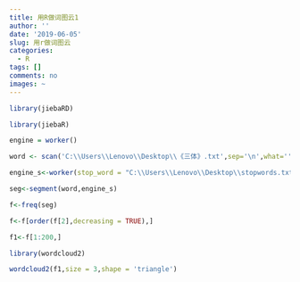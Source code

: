---
title: 用R做词图云1
author: ''
date: '2019-06-05'
slug: 用r做词图云
categories:
  - R
tags: []
comments: no
images: ~
---

```{r}
library(jiebaRD)

library(jiebaR)

engine = worker()

word <- scan('C:\\Users\\Lenovo\\Desktop\\《三体》.txt',sep='\n',what='',encoding="UTF-8")

engine_s<-worker(stop_word = "C:\\Users\\Lenovo\\Desktop\\stopwords.txt")

seg<-segment(word,engine_s)

f<-freq(seg)

f<-f[order(f[2],decreasing = TRUE),]

f1<-f[1:200,]

library(wordcloud2)

wordcloud2(f1,size = 3,shape = 'triangle')
```